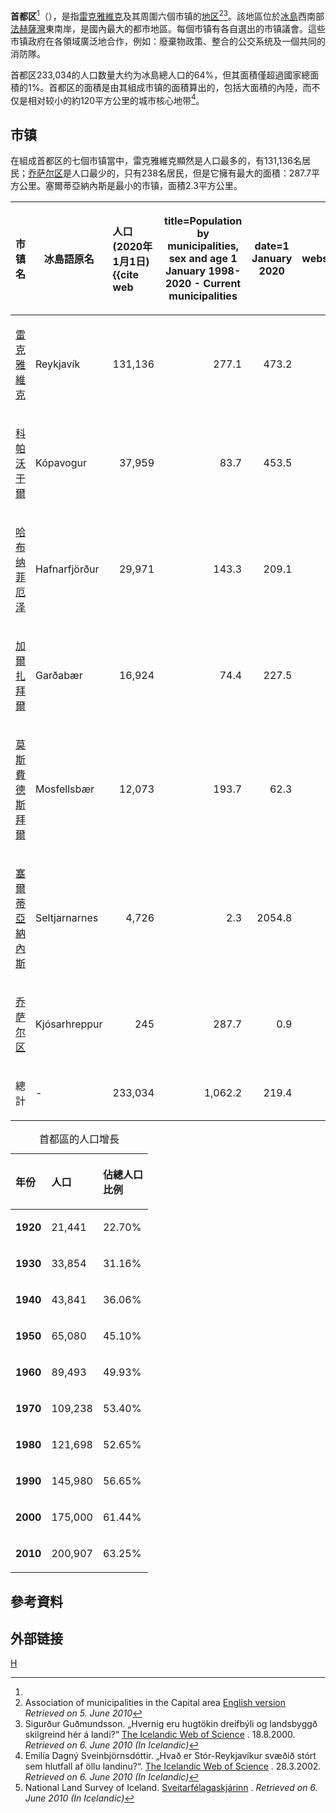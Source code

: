 {{noteTA
|1=zh-cn:雷克雅未克; zh-hk:雷克雅未克; zh-tw:雷克雅維克;
}}
{{Infobox settlement
|name = 首都區
|native_name = Höfuðborgarsvæðið
|native_name_lang = is
|settlement_type = [[冰岛|冰岛]][[冰岛地区|地区]]
|image_skyline = Reykjavik Main Image.jpg
|image_caption = 首都区蒙太奇
|image_map = Höfuðborgarsvæðið in Iceland.svg
|map_caption = 首都區在冰岛的位置
|subdivision_type = 國家
|subdivision_name = [[冰島|冰島]]
|area_total_km2 = 1062
|population_as_of = 2020
|population_total = 233,034
|population_density_km2 = 214.9
}}
'''首都区'''<ref name="xzqh"/>（{{lang-is|Höfuðborgarsvæðið}}），是指[[雷克雅維克|雷克雅維克]]及其周圍六個市镇的[[冰岛地区|地区]]<ref>Association of municipalities in the Capital area [http://www.ssh.is/index.php?option=com_content&view=article&id=4 English version] {{Wayback|url=http://www.ssh.is/index.php?option=com_content&view=article&id=4 |date=20211007021402 }} ''Retrieved on 5. June 2010''</ref><ref>Sigurður Guðmundsson. „Hvernig eru hugtökin dreifbýli og landsbyggð skilgreind hér á landi?“ [http://visindavefur.hi.is/svar.asp?id=834 The Icelandic Web of Science] {{Wayback|url=http://visindavefur.hi.is/svar.asp?id=834 |date=20120306230927 }}. 18.8.2000. ''Retrieved on 6. June 2010'' ''(In Icelandic)''</ref>。該地區位於[[冰島|冰島]]西南部[[法赫薩灣|法赫薩灣]]東南岸，是國內最大的都市地區。每個市镇有各自選出的市镇議會。這些市镇政府在各領域廣泛地合作，例如：廢棄物政策、整合的公交系统及一個共同的消防隊。

首都区233,034的人口数量大约为冰島總人口的64%，但其面積僅超過國家總面積的1%。首都区的面積是由其組成市镇的面積算出的，包括大面積的內陸，而不仅是相对较小的約120平方公里的城市核心地带<ref>Emilía Dagný Sveinbjörnsdóttir. „Hvað er Stór-Reykjavíkur svæðið stórt sem hlutfall af öllu landinu?“. [http://visindavefur.hi.is/svar.asp?id=2245 The Icelandic Web of Science] {{Wayback|url=http://visindavefur.hi.is/svar.asp?id=2245 |date=20120306230339 }}. 28.3.2002. ''Retrieved on 6. June 2010'' ''(In Icelandic)''</ref>。

==市镇==
在組成首都区的七個市镇當中，雷克雅維克顯然是人口最多的，有131,136名居民；[[乔萨尔区|乔萨尔区]]是人口最少的，只有238名居民，但是它擁有最大的面積：287.7平方公里。塞爾蒂亞納內斯是最小的市镇，面積2.3平方公里。

{| class="wikitable sortable"
|-
!市镇名
!冰島語原名
!align="left" | 人口<br/>(2020年1月1日)<ref>
{{cite web
 |url= https://px.hagstofa.is/pxen/pxweb/en/Ibuar/Ibuar__mannfjoldi__2_byggdir__sveitarfelog/MAN02001.px/table/tableViewLayout1/?rxid=88872389-fe18-4edb-91a7-7a9624731bc2 |title=Population by municipalities, sex and age 1 January 1998-2020 - Current municipalities
 |date=1 January 2020
 |website=www.hagstofa.is
 |publisher=Statistics Iceland
 |access-date=26 July 2019
 }}</ref>
!align="left" | 面積<br/>（km<sup>2</sup>）<ref>National Land Survey of Iceland. [http://atlas.lmi.is/sveitarfelog/ Sveitarfélagaskjárinn] {{Wayback|url=http://atlas.lmi.is/sveitarfelog/ |date=20110723063136 }}. ''Retrieved on 6. June 2010'' ''(In Icelandic)''</ref>
!align="left" | 密度<br/>（人/km<sup>2</sup>）
|-
|align="left" | [[雷克雅維克|雷克雅維克]]
|align="left" | Reykjavík
|align="right" | 131,136
|align="right" | 277.1
|align="right" | 473.2
|-
|align="left" | [[科帕沃于爾|科帕沃于爾]]
|align="left" | Kópavogur
|align="right" | 37,959
|align="right" | 83.7
|align="right" | 453.5
|-
|align="left" | [[哈布纳菲厄泽|哈布纳菲厄泽]]
|align="left" | Hafnarfjörður
|align="right" | 29,971
|align="right" | 143.3
|align="right" | 209.1
|-
|align="left" | [[加爾扎拜爾|加爾扎拜爾]]
|align="left" | Garðabær
|align="right" | 16,924
|align="right" | 74.4
|align="right" | 227.5
|-
|align="left" | [[莫斯費德斯拜爾|莫斯費德斯拜爾]]
|align="left" | Mosfellsbær
|align="right" | 12,073
|align="right" | 193.7
|align="right" | 62.3
|-
|align="left" | [[塞爾蒂亞納內斯|塞爾蒂亞納內斯]]
|align="left" | Seltjarnarnes
|align="right" | 4,726
|align="right" | 2.3
|align="right" | 2054.8
|-
|align="left" | [[乔萨尔区|乔萨尔区]]
|align="left" | Kjósarhreppur
|align="right" | 245
|align="right" | 287.7
|align="right" | 0.9
|-class="sortbottom"
!align="left" | 總計
!align="middle" | -
|align="right" | 233,034
|align="right" | 1,062.2 
|align="right" | 219.4
|}

{| class="wikitable" style="float:right;margin:1em 0 1em 1em;text-align:right"
|+ 首都區的人口增長
!align="left" | 年份
!align="left" | 人口
!align="left" | 佔總人口<br />比例
|-
| '''1920'''
| 21,441
| 22.70%
|-
| '''1930'''
| 33,854
| 31.16%
|-
| '''1940'''
| 43,841
| 36.06%
|-
| '''1950'''
| 65,080
| 45.10%
|-
| '''1960'''
| 89,493
| 49.93%
|-
| '''1970'''
| 109,238
| 53.40%
|-
| '''1980'''
| 121,698
| 52.65%
|-
| '''1990'''
| 145,980
| 56.65%
|-
| '''2000'''
| 175,000
| 61.44%
|-
| '''2010'''
| 200,907
| 63.25%
|}

==參考資料==
{{Reflist|30em|refs=
<ref name="xzqh">{{cite web | url = http://www.xzqh.org/old/waiguo/europe/2005.htm | title = 冰岛 | language = zh | publisher = 行政区划网 | date = 2020-05-21 | accessdate = 2021-04-21 | archive-date = 2021-04-21 | archive-url = https://web.archive.org/web/20210421105030/http://www.xzqh.org/old/waiguo/europe/2005.htm | dead-url = no }}</ref>
}}

== 外部链接 ==
{{commonscat|Höfuðborgarsvæðið|position=left}}

{{Iceland topics}}

[[Category:冰岛地区|H]]